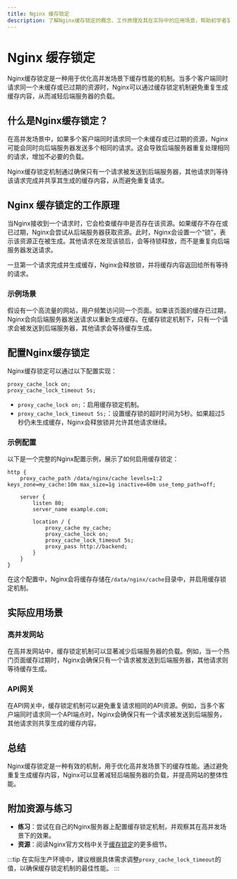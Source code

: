```yaml
---
title: Nginx 缓存锁定
description: 了解Nginx缓存锁定的概念、工作原理及其在实际中的应用场景，帮助初学者掌握如何通过缓存锁定优化网站性能。
---
```


# Nginx 缓存锁定

Nginx缓存锁定是一种用于优化高并发场景下缓存性能的机制。当多个客户端同时请求同一个未缓存或已过期的资源时，Nginx可以通过缓存锁定机制避免重复生成缓存内容，从而减轻后端服务器的负载。

## 什么是Nginx缓存锁定？

在高并发场景中，如果多个客户端同时请求同一个未缓存或已过期的资源，Nginx可能会同时向后端服务器发送多个相同的请求。这会导致后端服务器重复处理相同的请求，增加不必要的负载。

Nginx缓存锁定机制通过确保只有一个请求被发送到后端服务器，其他请求则等待该请求完成并共享其生成的缓存内容，从而避免重复请求。

## Nginx 缓存锁定的工作原理

当Nginx接收到一个请求时，它会检查缓存中是否存在该资源。如果缓存不存在或已过期，Nginx会尝试从后端服务器获取资源。此时，Nginx会设置一个“锁”，表示该资源正在被生成。其他请求在发现该锁后，会等待锁释放，而不是重复向后端服务器发送请求。

一旦第一个请求完成并生成缓存，Nginx会释放锁，并将缓存内容返回给所有等待的请求。

### 示例场景

假设有一个高流量的网站，用户频繁访问同一个页面。如果该页面的缓存已过期，Nginx会向后端服务器发送请求以重新生成缓存。在缓存锁定机制下，只有一个请求会被发送到后端服务器，其他请求会等待缓存生成。

## 配置Nginx缓存锁定

Nginx缓存锁定可以通过以下配置实现：

```nginx
proxy_cache_lock on;
proxy_cache_lock_timeout 5s;
```

- `proxy_cache_lock on;`：启用缓存锁定机制。
- `proxy_cache_lock_timeout 5s;`：设置缓存锁的超时时间为5秒。如果超过5秒仍未生成缓存，Nginx会释放锁并允许其他请求继续。

### 示例配置

以下是一个完整的Nginx配置示例，展示了如何启用缓存锁定：

```nginx
http {
    proxy_cache_path /data/nginx/cache levels=1:2 keys_zone=my_cache:10m max_size=1g inactive=60m use_temp_path=off;

    server {
        listen 80;
        server_name example.com;

        location / {
            proxy_cache my_cache;
            proxy_cache_lock on;
            proxy_cache_lock_timeout 5s;
            proxy_pass http://backend;
        }
    }
}
```

在这个配置中，Nginx会将缓存存储在`/data/nginx/cache`目录中，并启用缓存锁定机制。

## 实际应用场景

### 高并发网站

在高并发网站中，缓存锁定机制可以显著减少后端服务器的负载。例如，当一个热门页面缓存过期时，Nginx会确保只有一个请求被发送到后端服务器，其他请求则等待缓存生成。

### API网关

在API网关中，缓存锁定机制可以避免重复请求相同的API资源。例如，当多个客户端同时请求同一个API端点时，Nginx会确保只有一个请求被发送到后端服务，其他请求则共享生成的缓存内容。

## 总结

Nginx缓存锁定是一种有效的机制，用于优化高并发场景下的缓存性能。通过避免重复生成缓存内容，Nginx可以显著减轻后端服务器的负载，并提高网站的整体性能。

## 附加资源与练习

- **练习**：尝试在自己的Nginx服务器上配置缓存锁定机制，并观察其在高并发场景下的效果。
- **资源**：阅读Nginx官方文档中关于[缓存锁定](https://nginx.org/en/docs/http/ngx_http_proxy_module.html#proxy_cache_lock)的更多细节。

:::tip
在实际生产环境中，建议根据具体需求调整`proxy_cache_lock_timeout`的值，以确保缓存锁定机制的最佳性能。
:::